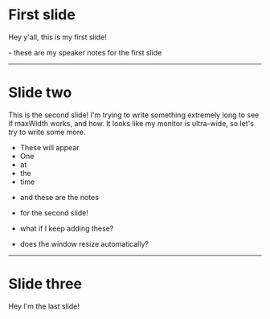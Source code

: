 

<Head>
  <title>React Native for Android Devs</title>
</Head>

<Footer>

<ProgressBar />

</Footer>

<Container>

# First slide

Hey y'all, this is my first slide!

</Container>

<Notes>- these are my speaker notes for the first slide</Notes>

---

<Container>

# Slide two

This is the second slide! I'm trying to write something extremely long to see if maxWidth works, and how. It looks like my monitor is ultra-wide, so let's try to write some more.

<Steps>

- These will appear
- One
- at
- the
- time

</Steps>

</Container>

<Notes>

- and these are the notes

- for the second slide!

- what if I keep adding these?

- does the window resize automatically?

</Notes>

---

<Container>

# Slide three

Hey I'm the last slide!

</Container>
